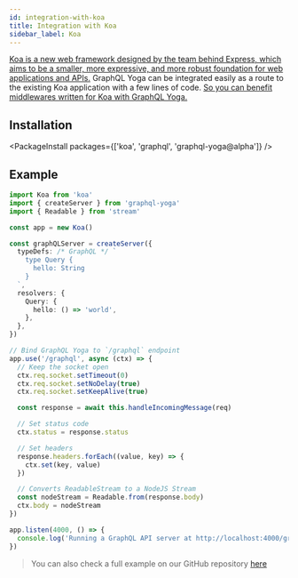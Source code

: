 ```yaml
---
id: integration-with-koa
title: Integration with Koa
sidebar_label: Koa
---
```


[Koa is a new web framework designed by the team behind Express, which aims to be a smaller, more expressive, and more robust foundation for web applications and APIs.](https://koajs.com/)
GraphQL Yoga can be integrated easily as a route to the existing Koa application with a few lines of code. [So you can benefit middlewares written for Koa with GraphQL Yoga.](https://github.com/koajs/koa/wiki)

## Installation

<PackageInstall packages={['koa', 'graphql', 'graphql-yoga@alpha']} />

## Example

```ts
import Koa from 'koa'
import { createServer } from 'graphql-yoga'
import { Readable } from 'stream'

const app = new Koa()

const graphQLServer = createServer({
  typeDefs: /* GraphQL */ `
    type Query {
      hello: String
    }
  `,
  resolvers: {
    Query: {
      hello: () => 'world',
    },
  },
})

// Bind GraphQL Yoga to `/graphql` endpoint
app.use('/graphql', async (ctx) => {
  // Keep the socket open
  ctx.req.socket.setTimeout(0)
  ctx.req.socket.setNoDelay(true)
  ctx.req.socket.setKeepAlive(true)

  const response = await this.handleIncomingMessage(req)

  // Set status code
  ctx.status = response.status

  // Set headers
  response.headers.forEach((value, key) => {
    ctx.set(key, value)
  })

  // Converts ReadableStream to a NodeJS Stream
  const nodeStream = Readable.from(response.body)
  ctx.body = nodeStream
})

app.listen(4000, () => {
  console.log('Running a GraphQL API server at http://localhost:4000/graphql')
})
```

> You can also check a full example on our GitHub repository [here](https://github.com/dotansimha/graphql-yoga/tree/master/examples/koa)
